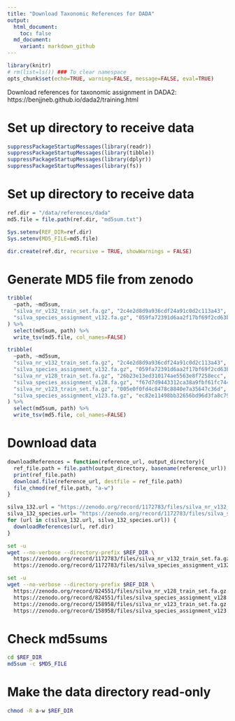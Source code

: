 ```yaml
---
title: "Download Taxonomic References for DADA"
output:
  html_document:
    toc: false
  md_document:
    variant: markdown_github
---
```


```r
library(knitr)
# rm(list=ls()) ### To clear namespace
opts_chunk$set(echo=TRUE, warning=FALSE, message=FALSE, eval=TRUE)
```

Download references for taxonomic assignment in DADA2:  https://benjjneb.github.io/dada2/training.html





# Set up directory to receive data
```r
suppressPackageStartupMessages(library(readr))
suppressPackageStartupMessages(library(tibble))
suppressPackageStartupMessages(library(dplyr))
suppressPackageStartupMessages(library(fs))
```

# Set up directory to receive data
```r
ref.dir = "/data/references/dada"
md5.file = file.path(ref.dir, "md5sum.txt")

Sys.setenv(REF_DIR=ref.dir)
Sys.setenv(MD5_FILE=md5.file)

dir.create(ref.dir, recursive = TRUE, showWarnings = FALSE)
```

# Generate MD5 file from zenodo
```r
tribble(
  ~path, ~md5sum,
  "silva_nr_v132_train_set.fa.gz", "2c4e2d8d9a936cdf24a91c0d2c113a43", 
  "silva_species_assignment_v132.fa.gz", "059fa72391d6aa2f17bf69f2cd63b8ea" 
) %>%
  select(md5sum, path) %>%
  write_tsv(md5.file, col_names=FALSE)
```

```r
tribble(
  ~path, ~md5sum,
  "silva_nr_v132_train_set.fa.gz", "2c4e2d8d9a936cdf24a91c0d2c113a43", 
  "silva_species_assignment_v132.fa.gz", "059fa72391d6aa2f17bf69f2cd63b8ea", 
  "silva_nr_v128_train_set.fa.gz", "26b23e13ed310174ae5563e8f7258ecc",
  "silva_species_assignment_v128.fa.gz", "f67d7d9443312ca38a9fbf61fc744ae4",
  "silva_nr_v123_train_set.fa.gz", "005e0f0fd4c8478c8840e7a35647c36d", 
  "silva_species_assignment_v123.fa.gz", "ec82e11498bb32656bd96d3fa8c79c76"
) %>%
  select(md5sum, path) %>%
  write_tsv(md5.file, col_names=FALSE)
```

# Download data

```r

downloadReferences = function(reference_url, output_directory){
  ref_file.path = file.path(output_directory, basename(reference_url))
  print(ref_file.path)
  download.file(reference_url, destfile = ref_file.path)
  file_chmod(ref_file.path, "a-w")
}

silva_132.url = "https://zenodo.org/record/1172783/files/silva_nr_v132_train_set.fa.gz"
silva_132_species.url= "https://zenodo.org/record/1172783/files/silva_species_assignment_v132.fa.gz"
for (url in c(silva_132.url, silva_132_species.url)) {
  downloadReferences(url, ref.dir)
}

```



```bash
set -u
wget --no-verbose --directory-prefix $REF_DIR \
  https://zenodo.org/record/1172783/files/silva_nr_v132_train_set.fa.gz \
  https://zenodo.org/record/1172783/files/silva_species_assignment_v132.fa.gz
```

```bash
set -u
wget --no-verbose --directory-prefix $REF_DIR \
  https://zenodo.org/record/824551/files/silva_nr_v128_train_set.fa.gz \
  https://zenodo.org/record/824551/files/silva_species_assignment_v128.fa.gz \
  https://zenodo.org/record/158958/files/silva_nr_v123_train_set.fa.gz \
  https://zenodo.org/record/158958/files/silva_species_assignment_v123.fa.gz
```

# Check md5sums
```bash
cd $REF_DIR
md5sum -c $MD5_FILE
```

# Make the data directory read-only
```bash
chmod -R a-w $REF_DIR
```

